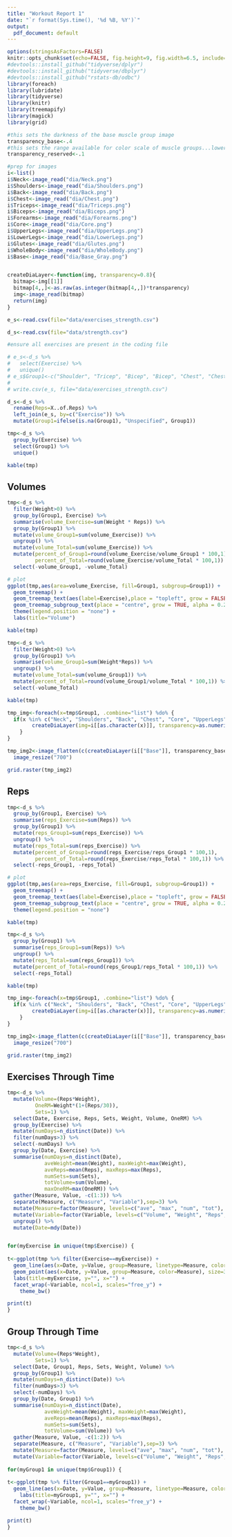 ```yaml
---
title: "Workout Report 1"
date: "`r format(Sys.time(), '%d %B, %Y')`"
output:
  pdf_document: default
---
```


```r
options(stringsAsFactors=FALSE)
knitr::opts_chunk$set(echo=FALSE, fig.height=9, fig.width=6.5, include=TRUE, warning=FALSE, error=FALSE, message=FALSE)
#devtools::install_github("tidyverse/dplyr")
#devtools::install_github("tidyverse/dbplyr")
#devtools::install_github("rstats-db/odbc")
library(foreach)
library(lubridate)
library(tidyverse)
library(knitr)
library(treemapify)
library(magick)
library(grid)

#this sets the darkness of the base muscle group image
transparency_base<-.4
#this sets the range available for color scale of muscle groups...lower is higher range
transparency_reserved<-.1

#prep for images
i<-list()
i$Neck<-image_read("dia/Neck.png")
i$Shoulders<-image_read("dia/Shoulders.png")
i$Back<-image_read("dia/Back.png")
i$Chest<-image_read("dia/Chest.png")
i$Triceps<-image_read("dia/Triceps.png")
i$Biceps<-image_read("dia/Biceps.png")
i$Forearms<-image_read("dia/Forearms.png")
i$Core<-image_read("dia/Core.png")
i$UpperLegs<-image_read("dia/UpperLegs.png")
i$LowerLegs<-image_read("dia/LowerLegs.png")
i$Glutes<-image_read("dia/Glutes.png")
i$WholeBody<-image_read("dia/WholeBody.png")
i$Base<-image_read("dia/Base_Gray.png")


createDiaLayer<-function(img, transparency=0.8){
  bitmap<-img[[1]]
  bitmap[4,,]<-as.raw(as.integer(bitmap[4,,])*transparency)
  img<-image_read(bitmap)
  return(img)
}

```


```r
e_s<-read.csv(file="data/exercises_strength.csv") 

d_s<-read.csv(file="data/strength.csv") 
```


```r
#ensure all exercises are present in the coding file

# e_s<-d_s %>%
#   select(Exercise) %>%
#   unique()
# e_s$Group1<-c("Shoulder", "Tricep", "Bicep", "Bicep", "Chest", "Chest", "Core", "Compound", "Tricep", "Core", "Shoulder", "Calf", "Shoulder", "Core", "Core", "Core", "Back", "Core", "Core", "Core", "Core", "Core", "Core", "Back", "Core", "Chest", "Tricep", "Core", "Chest", "Back", "Bicep", "Shoulder", "Bicep", "Back", "Compound")
# 
# write.csv(e_s, file="data/exercises_strength.csv")


```


```r
d_s<-d_s %>%
  rename(Reps=X..of.Reps) %>%
  left_join(e_s, by=c("Exercise")) %>%
  mutate(Group1=ifelse(is.na(Group1), "Unspecified", Group1))

```


```r
tmp<-d_s %>%
  group_by(Exercise) %>%
  select(Group1) %>%
  unique()

kable(tmp)
```

\newpage

\newpage
## Volumes

```r
tmp<-d_s %>%
  filter(Weight>0) %>%
  group_by(Group1, Exercise) %>%
  summarise(volume_Exercise=sum(Weight * Reps)) %>%
  group_by(Group1) %>%
  mutate(volume_Group1=sum(volume_Exercise)) %>%
  ungroup() %>%
  mutate(volume_Total=sum(volume_Exercise)) %>%
  mutate(percent_of_Group1=round(volume_Exercise/volume_Group1 * 100,1),
         percent_of_Total=round(volume_Exercise/volume_Total * 100,1)) %>%
  select(-volume_Group1, -volume_Total)
```



```r
# plot
ggplot(tmp,aes(area=volume_Exercise, fill=Group1, subgroup=Group1)) +
  geom_treemap() +
  geom_treemap_text(aes(label=Exercise),place = "topleft", grow = FALSE, size=6, reflow=FALSE) +
  geom_treemap_subgroup_text(place = "centre", grow = TRUE, alpha = 0.25, angle=45) + 
  theme(legend.position = "none") +
  labs(title="Volume")

```

```r
kable(tmp)
```

```r
tmp<-d_s %>%
  filter(Weight>0) %>%
  group_by(Group1) %>%
  summarise(volume_Group1=sum(Weight*Reps)) %>%
  ungroup() %>%
  mutate(volume_Total=sum(volume_Group1)) %>%
  mutate(percent_of_Total=round(volume_Group1/volume_Total * 100,1)) %>%
  select(-volume_Total)

kable(tmp)
```

```r

tmp_img<-foreach(x=tmp$Group1, .combine="list") %do% {
  if(x %in% c("Neck", "Shoulders", "Back", "Chest", "Core", "UpperLegs", "LowerLegs", "Biceps", "Triceps", "Forearms", "WholeBody")){
        createDiaLayer(img=i[[as.character(x)]], transparency=as.numeric(tmp[tmp$Group1==x, c("percent_of_Total")])/(100-(transparency_reserved*100))+transparency_reserved)
    }
}

tmp_img2<-image_flatten(c(createDiaLayer(i[["Base"]], transparency_base),tmp_img)) %>%
  image_resize("700")

grid.raster(tmp_img2)
```


\newpage



## Reps

```r
tmp<-d_s %>%
  group_by(Group1, Exercise) %>%
  summarise(reps_Exercise=sum(Reps)) %>%
  group_by(Group1) %>%
  mutate(reps_Group1=sum(reps_Exercise)) %>%
  ungroup() %>%
  mutate(reps_Total=sum(reps_Exercise)) %>%
  mutate(percent_of_Group1=round(reps_Exercise/reps_Group1 * 100,1),
         percent_of_Total=round(reps_Exercise/reps_Total * 100,1)) %>%
  select(-reps_Group1, -reps_Total)
```


```r
# plot
ggplot(tmp,aes(area=reps_Exercise, fill=Group1, subgroup=Group1)) +
  geom_treemap() +
  geom_treemap_text(aes(label=Exercise),place = "topleft", grow = FALSE, size=6, reflow=TRUE) +
  geom_treemap_subgroup_text(place = "centre", grow = TRUE, alpha = 0.25, angle=45) + 
  theme(legend.position = "none")


```


```r
kable(tmp)
```


```r
tmp<-d_s %>%
  group_by(Group1) %>%
  summarise(reps_Group1=sum(Reps)) %>%
  ungroup() %>%
  mutate(reps_Total=sum(reps_Group1)) %>%
  mutate(percent_of_Total=round(reps_Group1/reps_Total * 100,1)) %>%
  select(-reps_Total)

kable(tmp)
```

```r
tmp_img<-foreach(x=tmp$Group1, .combine="list") %do% {
  if(x %in% c("Neck", "Shoulders", "Back", "Chest", "Core", "UpperLegs", "LowerLegs", "Biceps", "Triceps", "Forearms", "WholeBody")){
        createDiaLayer(img=i[[as.character(x)]], transparency=as.numeric(tmp[tmp$Group1==x, c("percent_of_Total")])/(100-(transparency_reserved*100))+transparency_reserved)
    }
}

tmp_img2<-image_flatten(c(createDiaLayer(i[["Base"]], transparency_base),tmp_img)) %>%
  image_resize("700")

grid.raster(tmp_img2)
```


\newpage
## Exercises Through Time

```r
tmp<-d_s %>%
  mutate(Volume=(Reps*Weight),
         OneRM=Weight*(1+(Reps/30)),
         Sets=1) %>%
  select(Date, Exercise, Reps, Sets, Weight, Volume, OneRM) %>%
  group_by(Exercise) %>%
  mutate(numDays=n_distinct(Date)) %>%
  filter(numDays>3) %>%
  select(-numDays) %>%
  group_by(Date, Exercise) %>%
  summarise(numDays=n_distinct(Date), 
            aveWeight=mean(Weight), maxWeight=max(Weight),
            aveReps=mean(Reps), maxReps=max(Reps),
            numSets=sum(Sets),
            totVolume=sum(Volume),
            maxOneRM=max(OneRM)) %>%
  gather(Measure, Value, -c(1:3)) %>%
  separate(Measure, c("Measure", "Variable"),sep=3) %>%
  mutate(Measure=factor(Measure, levels=c("ave", "max", "num", "tot"), labels=c("Average", "Max", "Number", "Total"))) %>%
  mutate(Variable=factor(Variable, levels=c("Volume", "Weight", "Reps", "Sets", "OneRM", "Days"))) %>%
  ungroup() %>%
  mutate(Date=mdy(Date))


for(myExercise in unique(tmp$Exercise)) {
 
t<-ggplot(tmp %>% filter(Exercise==myExercise)) +
  geom_line(aes(x=Date, y=Value, group=Measure, linetype=Measure, color=Measure), size=2) +
  geom_point(aes(x=Date, y=Value, group=Measure, color=Measure), size=3.5) +
  labs(title=myExercise, y="", x="") +
  facet_wrap(~Variable, ncol=1, scales="free_y") +
    theme_bw()

print(t)
}
```

## Group Through Time

```r
tmp<-d_s %>%
  mutate(Volume=(Reps*Weight),
         Sets=1) %>%
  select(Date, Group1, Reps, Sets, Weight, Volume) %>%
  group_by(Group1) %>%
  mutate(numDays=n_distinct(Date)) %>%
  filter(numDays>3) %>%
  select(-numDays) %>%
  group_by(Date, Group1) %>%
  summarise(numDays=n_distinct(Date), 
            aveWeight=mean(Weight), maxWeight=max(Weight),
            aveReps=mean(Reps), maxReps=max(Reps),
            numSets=sum(Sets),
            totVolume=sum(Volume)) %>%
  gather(Measure, Value, -c(1:2)) %>%
  separate(Measure, c("Measure", "Variable"),sep=3) %>%
  mutate(Measure=factor(Measure, levels=c("ave", "max", "num", "tot"), labels=c("Average", "Max", "Number", "Total"))) %>%
  mutate(Variable=factor(Variable, levels=c("Volume", "Weight", "Reps", "Sets")))
  
for(myGroup1 in unique(tmp$Group1)) {
 
t<-ggplot(tmp %>% filter(Group1==myGroup1)) +
  geom_line(aes(x=Date, y=Value, group=Measure, linetype=Measure, color=Measure), size=2) +
    labs(title=myGroup1, y="", x="") +
  facet_wrap(~Variable, ncol=1, scales="free_y") +
    theme_bw()

print(t)
}
```
